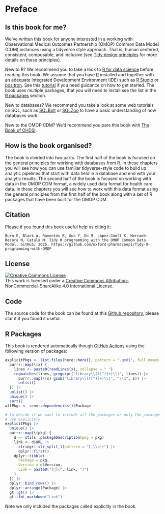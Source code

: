 # Preface {.unnumbered}

## Is this book for me?

We've written this book for anyone interested in a working with Observational Medical Outcomes Partnership (OMOP) Common Data Model (CDM) instances using a tidyverse style approach. That is, human centered, consistent, composable, and inclusive (see [Tidy design principles](https://design.tidyverse.org/unifying.html) for more details on these principles).

New to R? We recommend you to take a look to [R for data science](https://r4ds.had.co.nz/) before reading this book. We assume that you have [R](https://cran.r-project.org) installed and together with an adequate Integrated Development Environment (IDE) such as [R Studio](https://posit.co/download/rstudio-desktop/) or [positron](https://positron.posit.co). See this [tutorial](https://rstudio-education.github.io/hopr/starting.html) if you need guidance on how to get started. The book uses multiple packages, that you will need to install see the list in the [R packages](TODO) section.

New to databases? We recommend you take a look at some web tutorials on SQL, such as [SQLBolt](https://sqlbolt.com/) or [SQLZoo](https://www.sqlzoo.net/wiki/SQL_Tutorial) to have a basic understanding of how databases work.

New to the OMOP CDM? We'd recommend you pare this book with [The Book of OHDSI](https://ohdsi.github.io/TheBookOfOhdsi/).

## How is the book organised?

The book is divided into two parts. The first half of the book is focused on the general principles for working with databases from R. In these chapters you will see how you can use familiar tidyverse-style code to build up analytic pipelines that start with data held in a database and end with your analytic results. The second half of the book is focused on working with data in the OMOP CDM format, a widely used data format for health care data. In these chapters you will see how to work with this data format using the general principles from the first half of the book along with a set of R packages that have been built for the OMOP CDM.

## Citation

Please if you found this book useful help us citing it:

```         
Burn E, Black A, Raventós B, Guo Y, Du M, López-Güell K, Mercadé-Besora N, Català M. Tidy R programming with the OMOP Common Data Model. GitHub; 2025. https://github.com/oxford-pharmacoepi/Tidy-R-programming-with-OMOP
```

## License

```{=html}
<a rel="license" href="http://creativecommons.org/licenses/by-nc-sa/4.0/"><img src="https://i.creativecommons.org/l/by-nc-sa/4.0/88x31.png" alt="Creative Commons License" style="border-width:0"/></a> <br />This work is licensed under a <a rel="license" href="http://creativecommons.org/licenses/by-nc-sa/4.0/">Creative Commons Attribution-NonCommercial-ShareAlike 4.0 International License</a>.
```

## Code

The source code for the book can be found at this [Github repository](https://github.com/oxford-pharmacoepi/Tidy-R-programming-with-OMOP), please star it if you found it useful.

## R Packages

This book is rendered automatically though [GitHub Actions](https://github.com/oxford-pharmacoepi/Tidy-R-programming-with-OMOP/blob/main/.github/workflows/publish.yml) using the following version of packages:

```r
explicitPkgs <- list.files(here::here(), pattern = ".qmd$", full.names = TRUE, recursive = TRUE) |>
  purrr::map(\(x) {
    lines <- paste0(readLines(x), collapse = " ")
    regmatches(lines, gregexpr("library\\(([^)]+)\\)", lines)) |>
      purrr::map(\(s) gsub("library\\(([^)]+)\\)", "\\1", s)) |>
      unlist()
  }) |>
  unlist() |>
  unique() |>
  sort()
allPkgs <- renv::dependencies()$Package

# to decide if we want to include all the packages or only the packages that we 
# use explicitly
explicitPkgs |>
  unique() |>
  purrr::map(\(pkg) {
    d <- utils::packageDescription(pkg = pkg)
    link <- d$URL |>
      stringr::str_split_1(pattern = "[,\\s]+") |>
      dplyr::first()
    dplyr::tibble(
      Package = pkg,
      Version = d$Version,
      Link = paste0("[🔗](", link, ")")
    )
  }) |>
  dplyr::bind_rows() |>
  dplyr::arrange(Package) |>
  gt::gt() |>
  gt::fmt_markdown("Link")
```

Note we only included the packages called explicitly in the book.
